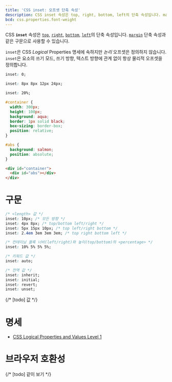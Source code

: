 ```yaml
---
title: 'CSS inset: 오프셋 단축 속성'
description: CSS inset 속성은 top, right, bottom, left의 단축 속성입니다. margin 단축 속성과 같은 구문으로 사용할 수 있습니다.
bcd: css.properties.font-weight
---
```


CSS **`inset`** 속성은 [`top`](), [`right`](), [`bottom`](), [`left`]()의 단축 속성입니다. [`margin`]() 단축 속성과 같은 구문으로 사용할 수 있습니다.

`inset`은 CSS _Logical_ Properties 명세에 속하지만 _논리_ 오프셋은 정의하지 않습니다. `inset`은 요소의 쓰기 모드, 쓰기 방향, 텍스트 방향에 관계 없이 항상 물리적 오프셋을 정의합니다.

<CSSDemo height={200} selector="#abs{$}">

```css
inset: 0;
```

```css
inset: 8px 8px 12px 24px;
```

```css
inset: 20%;
```

```css hidden
#container {
  width: 300px;
  height: 100px;
  background: aqua;
  border: 1px solid black;
  box-sizing: border-box;
  position: relative;
}

#abs {
  background: salmon;
  position: absolute;
}
```

```html
<div id="container">
  <div id="abs"></div>
</div>
```

</CSSDemo>

# 구문

```css
/* <length> 값 */
inset: 10px; /* 모든 방향 */
inset: 4px 8px; /* top/bottom left/right */
inset: 5px 15px 10px; /* top left/right bottom */
inset: 2.4em 3em 3em 3em; /* top right bottom left */

/* 컨테이닝 블록 너비(left/right)와 높이(top/bottom)의 <percentage> */
inset: 10% 5% 5% 5%;

/* 키워드 값 */
inset: auto;

/* 전역 값 */
inset: inherit;
inset: initial;
inset: revert;
inset: unset;
```

{/* [todo] 값 */}

# 명세

- [CSS Logical Properties and Values Level 1](https://drafts.csswg.org/css-logical/#propdef-inset)

# 브라우저 호환성

<BrowserCompat data={props.bcd} />

{/* [todo] 같이 보기 */}
